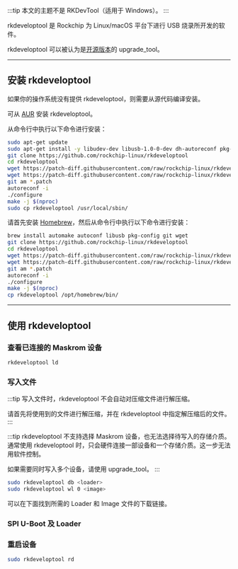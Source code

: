 
:::tip
本文的主题不是 RKDevTool（适用于 Windows）。
:::

rkdeveloptool 是 Rockchip 为 Linux/macOS 平台下进行 USB 烧录所开发的软件。

rkdeveloptool 可以被认为是[开源版本](https://opensource.rock-chips.com/wiki_Rkdeveloptool)的 upgrade_tool。

---

## 安装 rkdeveloptool

如果你的操作系统没有提供 rkdeveloptool，则需要从源代码编译安装。

<Tabs queryString="host-os">
<TabItem value="archlinux" label="Arch Linux">

可从 [AUR](https://aur.archlinux.org/packages/rkdeveloptool) 安装 rkdeveloptool。

</TabItem>
<TabItem value="debian" label="Debian">

从命令行中执行以下命令进行安装：

```bash
sudo apt-get update
sudo apt-get install -y libudev-dev libusb-1.0-0-dev dh-autoreconf pkg-config libusb-1.0 build-essential git wget
git clone https://github.com/rockchip-linux/rkdeveloptool
cd rkdeveloptool
wget https://patch-diff.githubusercontent.com/raw/rockchip-linux/rkdeveloptool/pull/73.patch
wget https://patch-diff.githubusercontent.com/raw/rockchip-linux/rkdeveloptool/pull/85.patch
git am *.patch
autoreconf -i
./configure
make -j $(nproc)
sudo cp rkdeveloptool /usr/local/sbin/
```

</TabItem>
<TabItem value="macos" label="macOS">

请首先安装 [Homebrew](https://brew.sh/)，然后从命令行中执行以下命令进行安装：

```bash
brew install automake autoconf libusb pkg-config git wget
git clone https://github.com/rockchip-linux/rkdeveloptool
cd rkdeveloptool
wget https://patch-diff.githubusercontent.com/raw/rockchip-linux/rkdeveloptool/pull/73.patch
wget https://patch-diff.githubusercontent.com/raw/rockchip-linux/rkdeveloptool/pull/85.patch
git am *.patch
autoreconf -i
./configure
make -j $(nproc)
cp rkdeveloptool /opt/homebrew/bin/
```

</TabItem>
</Tabs>

---

## 使用 rkdeveloptool

### 查看已连接的 Maskrom 设备

```bash
rkdeveloptool ld
```

### 写入文件

:::tip
写入文件时，rkdeveloptool 不会自动对压缩文件进行解压缩。

请首先将使用到的文件进行解压缩，并在 rkdeveloptool 中指定解压缩后的文件。
:::

:::tip
rkdeveloptool 不支持选择 Maskrom 设备，也无法选择待写入的存储介质。
通常使用 rkdeveloptool 时，只会硬件连接一部设备和一个存储介质。这一步无法用软件控制。

如果需要同时写入多个设备，请使用 upgrade_tool。
:::

```bash
sudo rkdeveloptool db <loader>
sudo rkdeveloptool wl 0 <image>
```

可以在下面找到所需的 Loader 和 Image 文件的下载链接。

### SPI U-Boot 及 Loader

<Loader series={props.series} ></Loader>

### 重启设备

```bash
sudo rkdeveloptool rd
```
